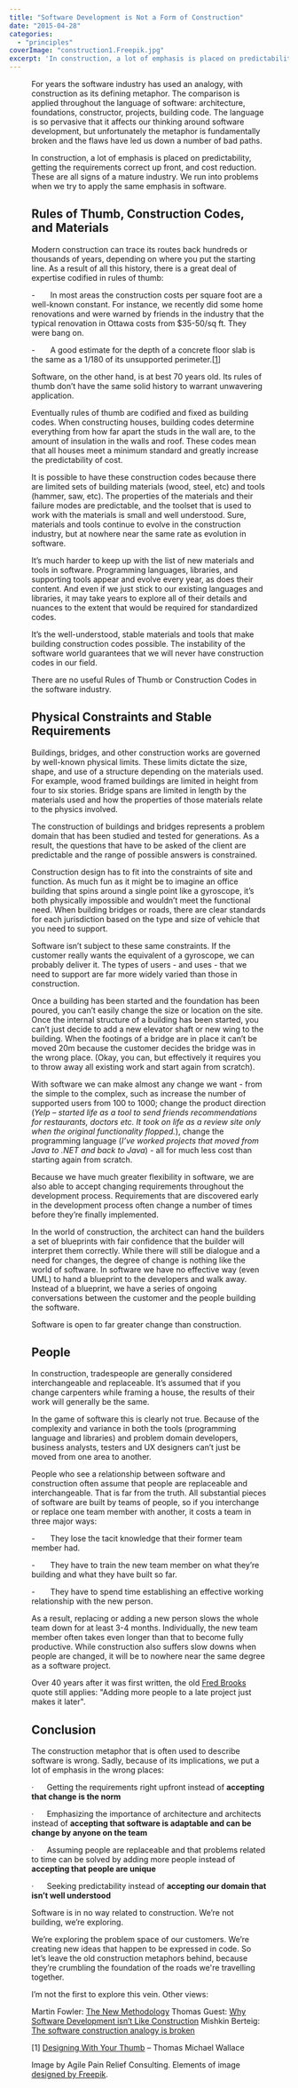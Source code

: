 ```yaml
---
title: "Software Development is Not a Form of Construction"
date: "2015-04-28"
categories: 
  - "principles"
coverImage: "construction1.Freepik.jpg"
excerpt: 'In construction, a lot of emphasis is placed on predictability­, getting the requirements'
---
```




<Figure
  src={Construction1Freepik}
  alt="icon of a person in overalls with a wrench, with various acronyms of well-known scripting and programming languages in the background"
  caption="icon of a person in overalls with a wrench, with various acronyms of well-known scripting and programming languages in the background"
/>
For years the software industry has used an analogy, with construction as its defining metaphor. The comparison is applied throughout the language of software: architecture, foundations, constructor, projects, building code. The language is so pervasive that it affects our thinking around software development, but unfortunately the metaphor is fundamentally broken and the flaws have led us down a number of bad paths.

In construction, a lot of emphasis is placed on predictability­, getting the requirements correct up front, and cost reduction. These are all signs of a mature industry. We run into problems when we try to apply the same emphasis in software.

## Rules of Thumb, Construction Codes, and Materials

Modern construction can trace its routes back hundreds or thousands of years, depending on where you put the starting line. As a result of all this history, there is a great deal of expertise codified in rules of thumb:

\-       In most areas the construction costs per square foot are a well-known constant. For instance, we recently did some home renovations and were warned by friends in the industry that the typical renovation in Ottawa costs from $35-50/sq ft. They were bang on.

\-       A good estimate for the depth of a concrete floor slab is the same as a 1/180 of its unsupported perimeter.\[[1](#footnotes)\]

Software, on the other hand, is at best 70 years old. Its rules of thumb don’t have the same solid history to warrant unwavering application.

Eventually rules of thumb are codified and fixed as building codes. When constructing houses, building codes determine everything from how far apart the studs in the wall are, to the amount of insulation in the walls and roof. These codes mean that all houses meet a minimum standard and greatly increase the predictability of cost.

It is possible to have these construction codes because there are limited sets of building materials (wood, steel, etc) and tools (hammer, saw, etc). The properties of the materials and their failure modes are predictable, and the toolset that is used to work with the materials is small and well understood. Sure, materials and tools continue to evolve in the construction industry, but at nowhere near the same rate as evolution in software.

It’s much harder to keep up with the list of new materials and tools in software. Programming languages, libraries, and supporting tools appear and evolve every year, as does their content. And even if we just stick to our existing languages and libraries, it may take years to explore all of their details and nuances to the extent that would be required for standardized codes.

It’s the well-understood, stable materials and tools that make building construction codes possible. The instability of the software world guarantees that we will never have construction codes in our field.

There are no useful Rules of Thumb or Construction Codes in the software industry.

## Physical Constraints and Stable Requirements

Buildings, bridges, and other construction works are governed by well-known physical limits. These limits dictate the size, shape, and use of a structure depending on the materials used. For example, wood framed buildings are limited in height from four to six stories. Bridge spans are limited in length by the materials used and how the properties of those materials relate to the physics involved.

The construction of buildings and bridges represents a problem domain that has been studied and tested for generations. As a result, the questions that have to be asked of the client are predictable and the range of possible answers is constrained.

Construction design has to fit into the constraints of site and function. As much fun as it might be to imagine an office building that spins around a single point like a gyroscope, it’s both physically impossible and wouldn’t meet the functional need. When building bridges or roads, there are clear standards for each jurisdiction based on the type and size of vehicle that you need to support.

Software isn’t subject to these same constraints. If the customer really wants the equivalent of a gyroscope, we can probably deliver it. The types of users - and uses - that we need to support are far more widely varied than those in construction.

Once a building has been started and the foundation has been poured, you can’t easily change the size or location on the site. Once the internal structure of a building has been started, you can’t just decide to add a new elevator shaft or new wing to the building. When the footings of a bridge are in place it can’t be moved 20m because the customer decides the bridge was in the wrong place. (Okay, you can, but effectively it requires you to throw away all existing work and start again from scratch).

With software we can make almost any change we want - from the simple to the complex, such as increase the number of supported users from 100 to 1000; change the product direction (_Yelp – started life as a tool to send friends recommendations for restaurants, doctors etc. It took on life as a review site only when the original functionality flopped._), change the programming language (_I’ve worked projects that moved from Java to .NET and back to Java_) - all for much less cost than starting again from scratch.

Because we have much greater flexibility in software, we are also able to accept changing requirements throughout the development process. Requirements that are discovered early in the development process often change a number of times before they’re finally implemented.

In the world of construction, the architect can hand the builders a set of blueprints with fair confidence that the builder will interpret them correctly. While there will still be dialogue and a need for changes, the degree of change is nothing like the world of software. In software we have no effective way (even UML) to hand a blueprint to the developers and walk away. Instead of a blueprint, we have a series of ongoing conversations between the customer and the people building the software.

Software is open to far greater change than construction.

## People

In construction, tradespeople are generally considered interchangeable and replaceable. It’s assumed that if you change carpenters while framing a house, the results of their work will generally be the same.

In the game of software this is clearly not true. Because of the complexity and variance in both the tools (programming language and libraries) and problem domain developers, business analysts, testers and UX designers can’t just be moved from one area to another.

People who see a relationship between software and construction often assume that people are replaceable and interchangeable. That is far from the truth. All substantial pieces of software are built by teams of people, so if you interchange or replace one team member with another, it costs a team in three major ways:

\-       They lose the tacit knowledge that their former team member had.

\-       They have to train the new team member on what they’re building and what they have built so far.

\-       They have to spend time establishing an effective working relationship with the new person.

As a result, replacing or adding a new person slows the whole team down for at least 3-4 months. Individually, the new team member often takes even longer than that to become fully productive. While construction also suffers slow downs when people are changed, it will be to nowhere near the same degree as a software project.

Over 40 years after it was first written, the old [Fred Brooks](external:https://en.wikipedia.org/wiki/The_Mythical_Man-Month) quote still applies: "Adding more people to a late project just makes it later".

## Conclusion

The construction metaphor that is often used to describe software is wrong. Sadly, because of its implications, we put a lot of emphasis in the wrong places:

·      Getting the requirements right upfront instead of **accepting that change is the norm**

·      Emphasizing the importance of architecture and architects instead of **accepting that software is adaptable and can be change by anyone on the team**

·      Assuming people are replaceable and that problems related to time can be solved by adding more people instead of **accepting that people are unique**

·      Seeking predictability instead of **accepting our domain that isn’t well understood**

Software is in no way related to construction. We’re not building, we’re exploring.

We’re exploring the problem space of our customers. We’re creating new ideas that happen to be expressed in code. So let’s leave the old construction metaphors behind, because they’re crumbling the foundation of the roads we're travelling together.

I’m not the first to explore this vein. Other views:

Martin Fowler: [The New Methodology](external:https://www.martinfowler.com/articles/newMethodology.html#SeparationOfDesignAndConstruction) Thomas Guest: [Why Software Development isn’t Like Construction](external:https://wordaligned.org/articles/why-software-development-isnt-like-construction) Mishkin Berteig: [The software construction analogy is broken](external:https://www.kuro5hin.org/story/2003/3/13/211831/159)

\[1\] [Designing With Your Thumb](external:https://www.beingbrunel.com/designing-with-your-thumb/) – Thomas Michael Wallace

Image by Agile Pain Relief Consulting. Elements of image [designed by Freepik](external:https://www.freepik.com/).
